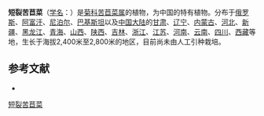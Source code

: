 {{Speciesbox
| name = 短裂苦苣菜
| status = 
| status_system = 
| image =
| genus = Sonchus
| species = uliginosus
| authority = M. B.
}}

'''短裂苦苣菜'''（[[学名|学名]]：{{lang|la|''Sonchus uliginosus''}}）是[[菊科|菊科]][[苦苣菜属|苦苣菜属]]的植物，为中国的特有植物。分布于[[俄罗斯|俄罗斯]]、[[阿富汗|阿富汗]]、[[尼泊尔|尼泊尔]]、[[巴基斯坦|巴基斯坦]]以及[[中国大陆|中国大陆]]的[[甘肃|甘肃]]、[[辽宁|辽宁]]、[[内蒙古|内蒙古]]、[[河北|河北]]、[[新疆|新疆]]、[[黑龙江|黑龙江]]、[[青海|青海]]、[[山西|山西]]、[[陕西|陕西]]、[[吉林|吉林]]、[[浙江|浙江]]、[[江苏|江苏]]、[[河南|河南]]、[[云南|云南]]、[[四川|四川]]、[[西藏|西藏]]等地，生长于海拔2,400米至2,800米的地区，目前尚未由人工引种栽培。

== 参考文献 ==
<div class="references-small">
* {{cite web| url =http://www.bioinfo.cn/db05/KmzwSpecies.php?action=view&id=5561| title =短裂苦苣菜| work =《中国高等植物数据库全库》| publisher =中国科学院微生物研究所| author =昆明植物研究所| accessdate =2009-02-25| deadurl =yes| archiveurl =https://web.archive.org/web/20160305022313/http://www.bioinfo.cn/db05/KmzwSpecies.php?action=view&id=5561| archivedate =2016-03-05}}
</div>
{{Taxonbar|from=Q15231893}}

[[Category:苦苣菜属|短裂苦苣菜]]


{{植物小作品}}